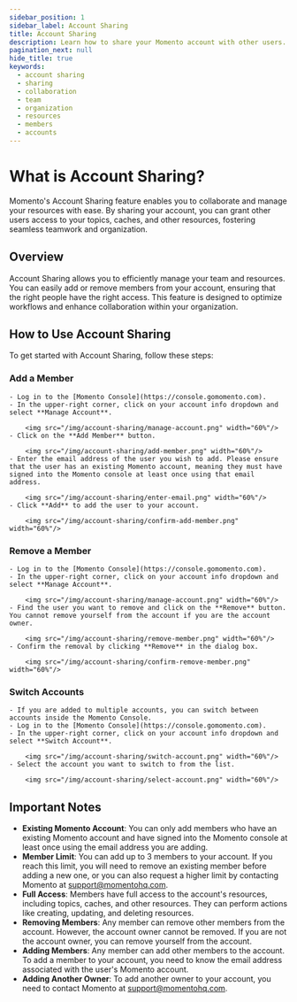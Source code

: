 ```yaml
---
sidebar_position: 1
sidebar_label: Account Sharing
title: Account Sharing
description: Learn how to share your Momento account with other users.
pagination_next: null
hide_title: true
keywords:
  - account sharing
  - sharing
  - collaboration
  - team
  - organization
  - resources
  - members
  - accounts
---
```



# What is Account Sharing?
Momento's Account Sharing feature enables you to collaborate and manage your resources with ease. By sharing your account, you can grant other users access to your topics, caches, and other resources, fostering seamless teamwork and organization.

## Overview
Account Sharing allows you to efficiently manage your team and resources. You can easily add or remove members from your account, ensuring that the right people have the right access. This feature is designed to optimize workflows and enhance collaboration within your organization.
## How to Use Account Sharing
To get started with Account Sharing, follow these steps:

### **Add a Member**
    - Log in to the [Momento Console](https://console.gomomento.com).
    - In the upper-right corner, click on your account info dropdown and select **Manage Account**.

        <img src="/img/account-sharing/manage-account.png" width="60%"/>
    - Click on the **Add Member** button.

        <img src="/img/account-sharing/add-member.png" width="60%"/>
    - Enter the email address of the user you wish to add. Please ensure that the user has an existing Momento account, meaning they must have signed into the Momento console at least once using that email address.

        <img src="/img/account-sharing/enter-email.png" width="60%"/>
    - Click **Add** to add the user to your account.

        <img src="/img/account-sharing/confirm-add-member.png" width="60%"/>

### **Remove a Member**
    - Log in to the [Momento Console](https://console.gomomento.com).
    - In the upper-right corner, click on your account info dropdown and select **Manage Account**.

        <img src="/img/account-sharing/manage-account.png" width="60%"/>
    - Find the user you want to remove and click on the **Remove** button. You cannot remove yourself from the account if you are the account owner.

        <img src="/img/account-sharing/remove-member.png" width="60%"/>
    - Confirm the removal by clicking **Remove** in the dialog box.

        <img src="/img/account-sharing/confirm-remove-member.png" width="60%"/>

### **Switch Accounts**
    - If you are added to multiple accounts, you can switch between accounts inside the Momento Console.
    - Log in to the [Momento Console](https://console.gomomento.com).
    - In the upper-right corner, click on your account info dropdown and select **Switch Account**.

        <img src="/img/account-sharing/switch-account.png" width="60%"/>
    - Select the account you want to switch to from the list.

        <img src="/img/account-sharing/select-account.png" width="60%"/>

## Important Notes
- **Existing Momento Account**: You can only add members who have an existing Momento account and have signed into the Momento console at least once using the email address you are adding.
- **Member Limit**: You can add up to 3 members to your account. If you reach this limit, you will need to remove an existing member before adding a new one, or you can also request a higher limit by contacting Momento at support@momentohq.com.
- **Full Access**: Members have full access to the account's resources, including topics, caches, and other resources. They can perform actions like creating, updating, and deleting resources.
- **Removing Members**: Any member can remove other members from the account. However, the account owner cannot be removed. If you are not the account owner, you can remove yourself from the account.
- **Adding Members**: Any member can add other members to the account. To add a member to your account, you need to know the email address associated with the user's Momento account.
- **Adding Another Owner**: To add another owner to your account, you need to contact Momento at support@momentohq.com.

